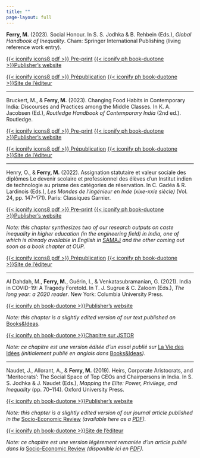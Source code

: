 ---
title: ""
page-layout: full
---

**Ferry, M.** (2023). Social Honour. In S. S. Jodhka & B. Rehbein (Eds.), *Global Handbook of Inequality*. Cham: Springer International Publishing (living reference work entry).

::: {.content-visible when-profile="english"}
[{{< iconify icons8 pdf >}} Pre-print](ferry-2023/Preprint-ferry-2023.pdf) [{{< iconify ph book-duotone >}}Publisher's website](https://doi.org/10.1007/978-3-030-97417-6_20-1)
:::

::: {.content-visible when-profile="french"}
[{{< iconify icons8 pdf >}} Prépublication](ferry-2023/Preprint-ferry-2023.pdf) [{{< iconify ph book-duotone >}}Site de l'éditeur](https://doi.org/10.1007/978-3-030-97417-6_20-1)
:::

------------------------------------------------------------------------

Bruckert, M., & **Ferry, M.** (2023). Changing Food Habits in Contemporary India: Discourses and Practices among the Middle Classes. In K. A. Jacobsen (Ed.), *Routledge Handbook of Contemporary India* (2nd ed.). Routledge.

::: {.content-visible when-profile="english"}
[{{< iconify icons8 pdf >}} Pre-print](bruckert-ferry-2023/Bruckert_Ferry_2023.pdf) [{{< iconify ph book-duotone >}}Publisher's website](https://www.taylorfrancis.com/chapters/edit/10.4324/9781003278436-42/changing-food-habits-contemporary-india-micha%C3%ABl-bruckert-mathieu-ferry)
:::

::: {.content-visible when-profile="french"}
[{{< iconify icons8 pdf >}} Prépublication](bruckert-ferry-2023/Bruckert_Ferry_2023.pdf) [{{< iconify ph book-duotone >}}Site de l'éditeur](https://www.taylorfrancis.com/chapters/edit/10.4324/9781003278436-42/changing-food-habits-contemporary-india-micha%C3%ABl-bruckert-mathieu-ferry)
:::

------------------------------------------------------------------------

Henry, O., & **Ferry, M.** (2022). Assignation statutaire et valeur sociale des diplômes Le devenir scolaire et professionnel des élèves ­d'un Institut indien de technologie au prisme des catégories de réservation. In C. Gadéa & R. Lardinois (Eds.), *Les Mondes de l'ingénieur en Inde (xixe-xxie siècle)* (Vol. 24, pp. 147--171). Paris: Classiques Garnier.

::: {.content-visible when-profile="english"}
[{{< iconify icons8 pdf >}} Pre-print](https://hal.science/hal-03922691/document) [{{< iconify ph book-duotone >}}Publisher's website](https://classiques-garnier.com/les-mondes-de-l-ingenieur-en-inde-xixe-xxie-siecle-assignation-statutaire-et-valeur-sociale-des-diplomes.html)

*Note: this chapter synthesizes two of our research outputs on caste inequality in higher education (in the engineering field) in India, one of which is already available in English in* [SAMAJ](https://doi.org/10.4000/samaj.4291) *and the other coming out soon as a book chapter at OUP.*
:::

::: {.content-visible when-profile="french"}
[{{< iconify icons8 pdf >}} Prépublication](https://hal.science/hal-03922691/document) [{{< iconify ph book-duotone >}}Site de l'éditeur](https://classiques-garnier.com/les-mondes-de-l-ingenieur-en-inde-xixe-xxie-siecle-assignation-statutaire-et-valeur-sociale-des-diplomes.html)
:::

------------------------------------------------------------------------

Al Dahdah, M., **Ferry, M.**, Guérin, I., & Venkatasubramanian, G. (2021). India in COVID-19: A Tragedy Foretold. In T. J. Sugrue & C. Zaloom (Eds.), *The long year: a 2020 reader*. New York: Columbia University Press.

::: {.content-visible when-profile="english"}
[{{< iconify ph book-duotone >}}Publisher's website](https://www.jstor.org/stable/10.7312/sugr20452?turn_away=true)

*Note: this chapter is a slightly edited version of our text published on* [Books&Ideas](https://laviedesidees.fr/The-Covid-19-Crisis-in-India)*.*
:::

::: {.content-visible when-profile="french"}
[{{< iconify ph book-duotone >}}Chapitre sur JSTOR](https://www.jstor.org/stable/10.7312/sugr20452?turn_away=true)

*Note: ce chapitre est une version éditée d'un essai publié sur* [La Vie des Idées](https://laviedesidees.fr/L-Inde-face-a-la-crise-du-Covid-19) *(initialement publié en anglais dans* [Books&Ideas](https://laviedesidees.fr/The-Covid-19-Crisis-in-India)*)*.
:::

------------------------------------------------------------------------

Naudet, J., Allorant, A., & **Ferry, M.** (2019). Heirs, Corporate Aristocrats, and 'Meritocrats': The Social Space of Top CEOs and Chairpersons in India. In S. S. Jodhka & J. Naudet (Eds.), *Mapping the Elite: Power, Privilege, and Inequality* (pp. 70--114). Oxford University Press.

::: {.content-visible when-profile="english"}
[{{< iconify ph book-duotone >}}Publisher's website](https://doi.org/10.1093/oso/9780199491070.003.0003)

*Note: this chapter is a slightly edited version of our journal article published in the* [Socio-Economic Review](https://doi.org/10.1093/ser/mwx035) *(available here as a [PDF](naudet-allorant-ferry-2018/ser.pdf)).*
:::

::: {.content-visible when-profile="french"}
[{{< iconify ph book-duotone >}}Site de l'éditeur](https://doi.org/10.1093/oso/9780199491070.003.0003)

*Note: ce chapitre est une version légèrement remaniée d'un article publié dans la* [Socio-Economic Review](https://doi.org/10.1093/ser/mwx035) *(disponible ici en [PDF](naudet-allorant-ferry-2018/ser.pdf)).*
:::
